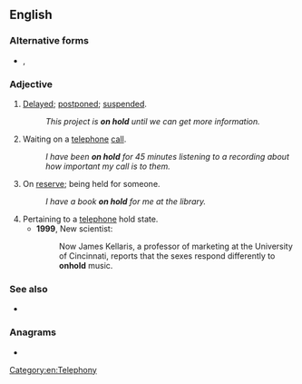 {{also|onhold}}
==English==

===Alternative forms===
* {{l|en|on-hold}}, {{l|en|onhold}}

===Adjective===
{{en-adj|-}}

# {{lb|en|idiomatic}} [[delayed|Delayed]]; [[postponed]]; [[suspended]].
#: ''This project is '''on hold''' until we can get more information.''
# Waiting on a [[telephone]] [[call]].
#: ''I have been '''on hold''' for 45 minutes listening to a recording about how important my call is to them.''
# On [[reserve]]; being held for someone.
#: ''I have a book '''on hold''' for me at the library.''
# Pertaining to a [[telephone]] hold state.
#* '''1999''', New scientist:
#*: Now James Kellaris, a professor of marketing at the University of Cincinnati, reports that the sexes respond differently to '''onhold''' music.

===See also===
* {{l|en|hold on}}

===Anagrams===
* {{l|en|hold on}}

[[Category:en:Telephony]]